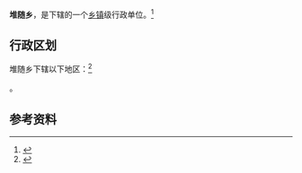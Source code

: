 {{中国乡级行政区|54/22/26/201/000}}

'''堆随乡'''，是{{PRC admin/fullname|54/22/26/201/000|3}}下辖的一个[[乡镇|乡镇]]级行政单位。<ref>{{PRC admin/ref sgc|{{PRC admin/parent|54/22/26/201/000}}}}</ref>

== 行政区划 ==

堆随乡下辖以下地区：<ref>{{PRC admin/ref sgc|54/22/26/201/000}}</ref>

{{PRC admin/children|54/22/26/201/000}}。

== 参考资料 ==

{{reflist}}

{{行政区划小作品}}
{{PRC admin/navcat|54/22/26/201/000}}